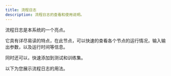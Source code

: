 ```yaml
---
title: 流程日志
description: 流程日志的查看和使用说明。
---
```


流程日志是本系统的一个亮点。

它具有详尽易读的特点，在此节点，可以快速的查看各个节点的运行情况，输入输出参数，以及运行时间等信息。

同时还可以，快速添加到测试和训练集。

以下为您展示流程日志的用法。